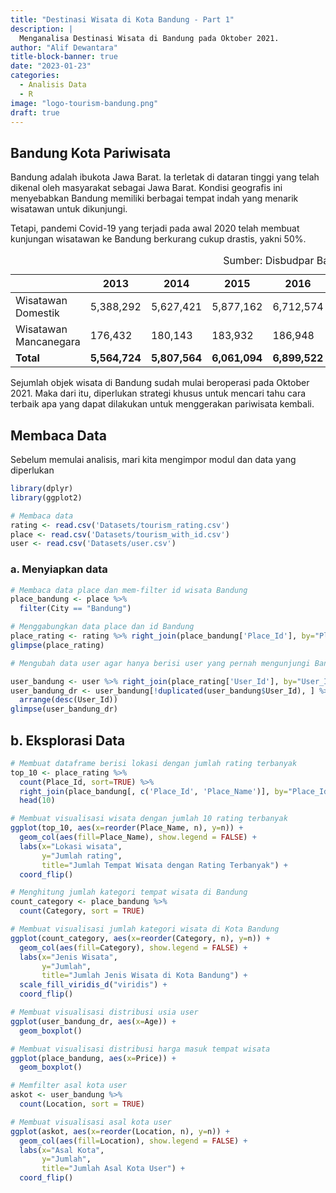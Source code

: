 ```yaml
---
title: "Destinasi Wisata di Kota Bandung - Part 1"
description: |
  Menganalisa Destinasi Wisata di Bandung pada Oktober 2021.
author: "Alif Dewantara"
title-block-banner: true
date: "2023-01-23"
categories: 
  - Analisis Data
  - R
image: "logo-tourism-bandung.png"
draft: true
---
```


## Bandung Kota Pariwisata

Bandung adalah ibukota Jawa Barat. Ia terletak di dataran tinggi yang telah dikenal oleh masyarakat sebagai Jawa Barat. Kondisi geografis ini menyebabkan Bandung memiliki berbagai tempat indah yang menarik wisatawan untuk dikunjungi.

Tetapi, pandemi Covid-19 yang terjadi pada awal 2020 telah membuat kunjungan wisatawan ke Bandung berkurang cukup drastis, yakni 50%.

|                       | 2013          | 2014          | 2015          | 2016          | 2017          | 2018          | 2019          | 2020          |
|-----------------------|---------------|---------------|---------------|---------------|---------------|---------------|---------------|---------------|
| Wisatawan Domestik    | 5,388,292     | 5,627,421     | 5,877,162     | 6,712,574     | 6,770,610     | 7,357,785     | 8,175,221     | 3,214,390     |
| Wisatawan Mancanegara | 176,432       | 180,143       | 183,932       | 186,948       | 189,902       | 227,560       | 252,842       | 30,210        |
| **Total**             | **5,564,724** | **5,807,564** | **6,061,094** | **6,899,522** | **6,960,512** | **7,585,345** | **8,428,063** | **3,244,600** |

: Sumber: Disbudpar Bandung

Sejumlah objek wisata di Bandung sudah mulai beroperasi pada Oktober 2021. Maka dari itu, diperlukan strategi khusus untuk mencari tahu cara terbaik apa yang dapat dilakukan untuk menggerakan pariwisata kembali.

## Membaca Data

Sebelum memulai analisis, mari kita mengimpor modul dan data yang diperlukan

```r
library(dplyr)
library(ggplot2)
```

```r
# Membaca data
rating <- read.csv('Datasets/tourism_rating.csv')
place <- read.csv('Datasets/tourism_with_id.csv')
user <- read.csv('Datasets/user.csv')
```

### a. Menyiapkan data

```r
# Membaca data place dan mem-filter id wisata Bandung
place_bandung <- place %>%
  filter(City == "Bandung")

# Menggabungkan data place dan id Bandung
place_rating <- rating %>% right_join(place_bandung['Place_Id'], by="Place_Id")
glimpse(place_rating)
```

```r
# Mengubah data user agar hanya berisi user yang pernah mengunjungi Bandung

user_bandung <- user %>% right_join(place_rating['User_Id'], by="User_Id")
user_bandung_dr <- user_bandung[!duplicated(user_bandung$User_Id), ] %>%
  arrange(desc(User_Id))
glimpse(user_bandung_dr)
```

## b. Eksplorasi Data

```r
# Membuat dataframe berisi lokasi dengan jumlah rating terbanyak
top_10 <- place_rating %>%
  count(Place_Id, sort=TRUE) %>%
  right_join(place_bandung[, c('Place_Id', 'Place_Name')], by="Place_Id") %>%
  head(10)

# Membuat visualisasi wisata dengan jumlah 10 rating terbanyak
ggplot(top_10, aes(x=reorder(Place_Name, n), y=n)) +
  geom_col(aes(fill=Place_Name), show.legend = FALSE) +
  labs(x="Lokasi wisata",
       y="Jumlah rating",
       title="Jumlah Tempat Wisata dengan Rating Terbanyak") +
  coord_flip()
```

```r
# Menghitung jumlah kategori tempat wisata di Bandung
count_category <- place_bandung %>%
  count(Category, sort = TRUE)

# Membuat visualisasi jumlah kategori wisata di Kota Bandung
ggplot(count_category, aes(x=reorder(Category, n), y=n)) +
  geom_col(aes(fill=Category), show.legend = FALSE) +
  labs(x="Jenis Wisata",
       y="Jumlah",
       title="Jumlah Jenis Wisata di Kota Bandung") +
  scale_fill_viridis_d("viridis") +
  coord_flip()
```

```r
# Membuat visualisasi distribusi usia user
ggplot(user_bandung_dr, aes(x=Age)) +
  geom_boxplot()
```

```r
# Membuat visualisasi distribusi harga masuk tempat wisata
ggplot(place_bandung, aes(x=Price)) +
  geom_boxplot()
```

```r
# Memfilter asal kota user
askot <- user_bandung %>%
  count(Location, sort = TRUE)

# Membuat visualisasi asal kota user
ggplot(askot, aes(x=reorder(Location, n), y=n)) +
  geom_col(aes(fill=Location), show.legend = FALSE) +
  labs(x="Asal Kota",
       y="Jumlah",
       title="Jumlah Asal Kota User") +
  coord_flip()
```
